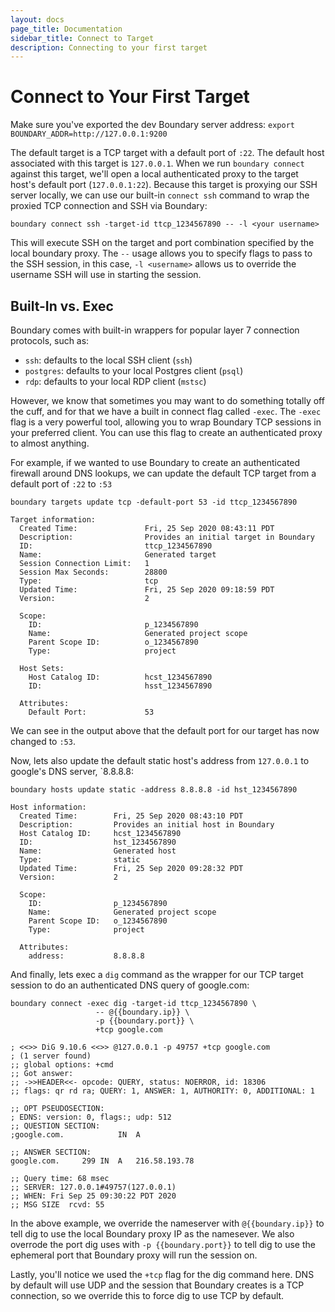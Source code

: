 ```yaml
---
layout: docs
page_title: Documentation
sidebar_title: Connect to Target
description: Connecting to your first target
---
```


# Connect to Your First Target

Make sure you've exported the dev Boundary server address: `export BOUNDARY_ADDR=http://127.0.0.1:9200`

The default target is a TCP target with a default port of `:22`. The default host associated with this target is `127.0.0.1`. When we run `boundary connect` against this target, we'll open a local authenticated proxy to the target host's default port (`127.0.0.1:22`). Because this target is proxying our SSH server locally, we can use our built-in `connect ssh` command to wrap the proxied TCP connection and SSH via Boundary:

```
boundary connect ssh -target-id ttcp_1234567890 -- -l <your username>
```

This will execute SSH on the target and port combination specified by the local boundary proxy. The `--` usage allows you to specify flags to pass to the SSH session, in this case, `-l <username>` allows us to override the username SSH will use in starting the session.

## Built-In vs. Exec

Boundary comes with built-in wrappers for popular layer 7 connection protocols, such as:

- `ssh`: defaults to the local SSH client (`ssh`)
- `postgres`: defaults to your local Postgres client (`psql`)
- `rdp`: defaults to your local RDP client (`mstsc`)

However, we know that sometimes you may want to do something totally off the cuff, and for that we have a built in connect flag called `-exec`. The `-exec` flag is a very powerful tool, allowing you to wrap Boundary TCP sessions in your preferred client. You can use this flag to create an authenticated proxy to almost anything.

For example, if we wanted to use Boundary to create an authenticated firewall around DNS lookups, we can update the default TCP target from a default port of `:22` to `:53`

```
boundary targets update tcp -default-port 53 -id ttcp_1234567890

Target information:
  Created Time:               Fri, 25 Sep 2020 08:43:11 PDT
  Description:                Provides an initial target in Boundary
  ID:                         ttcp_1234567890
  Name:                       Generated target
  Session Connection Limit:   1
  Session Max Seconds:        28800
  Type:                       tcp
  Updated Time:               Fri, 25 Sep 2020 09:18:59 PDT
  Version:                    2

  Scope:
    ID:                       p_1234567890
    Name:                     Generated project scope
    Parent Scope ID:          o_1234567890
    Type:                     project

  Host Sets:
    Host Catalog ID:          hcst_1234567890
    ID:                       hsst_1234567890

  Attributes:
    Default Port:             53
```

We can see in the output above that the default port for our target has now changed to `:53`.

Now, lets also update the default static host's address from `127.0.0.1` to google's DNS server, `8.8.8.8:

```
boundary hosts update static -address 8.8.8.8 -id hst_1234567890

Host information:
  Created Time:        Fri, 25 Sep 2020 08:43:10 PDT
  Description:         Provides an initial host in Boundary
  Host Catalog ID:     hcst_1234567890
  ID:                  hst_1234567890
  Name:                Generated host
  Type:                static
  Updated Time:        Fri, 25 Sep 2020 09:28:32 PDT
  Version:             2

  Scope:
    ID:                p_1234567890
    Name:              Generated project scope
    Parent Scope ID:   o_1234567890
    Type:              project

  Attributes:
    address:           8.8.8.8
```

And finally, lets exec a `dig` command as the wrapper for our TCP target session to do an authenticated DNS query of google.com:

```
boundary connect -exec dig -target-id ttcp_1234567890 \
                   -- @{{boundary.ip}} \
                   -p {{boundary.port}} \
                   +tcp google.com

; <<>> DiG 9.10.6 <<>> @127.0.0.1 -p 49757 +tcp google.com
; (1 server found)
;; global options: +cmd
;; Got answer:
;; ->>HEADER<<- opcode: QUERY, status: NOERROR, id: 18306
;; flags: qr rd ra; QUERY: 1, ANSWER: 1, AUTHORITY: 0, ADDITIONAL: 1

;; OPT PSEUDOSECTION:
; EDNS: version: 0, flags:; udp: 512
;; QUESTION SECTION:
;google.com.			IN	A

;; ANSWER SECTION:
google.com.		299	IN	A	216.58.193.78

;; Query time: 68 msec
;; SERVER: 127.0.0.1#49757(127.0.0.1)
;; WHEN: Fri Sep 25 09:30:22 PDT 2020
;; MSG SIZE  rcvd: 55
```

In the above example, we override the nameserver with `@{{boundary.ip}}` to tell dig to use the local Boundary proxy IP as the namesever. We also overrode the port dig uses with `-p {{boundary.port}}` to tell dig to use the ephemeral port that Boundary proxy will run the session on.

Lastly, you'll notice we used the `+tcp` flag for the dig command here. DNS by default will use UDP and the session that Boundary creates is a TCP connection, so we override this to force dig to use TCP by default.
